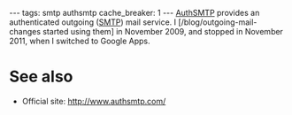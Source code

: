 ---
tags: smtp authsmtp
cache_breaker: 1
---
[[AuthSMTP]] provides an authenticated outgoing ([[SMTP]]) mail service. I [/blog/outgoing-mail-changes started using them] in November 2009, and stopped in November 2011, when I switched to Google Apps.

= See also =

* Official site: http://www.authsmtp.com/
